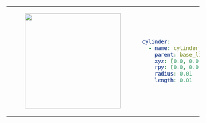 <table>
    <tr>
        <td>
            <center>
            <figure>
                <img
                    src={require("./img/cylinder.png").default}
                    width="250"
                />
            </figure>
            </center>
        </td>
<td>

```yaml
cylinder:
  - name: cylinder_name
    parent: base_link
    xyz: [0.0, 0.0, 0.0]
    rpy: [0.0, 0.0, 0.0]
    radius: 0.01
    length: 0.01
```
</td>
</tr>
</table>
